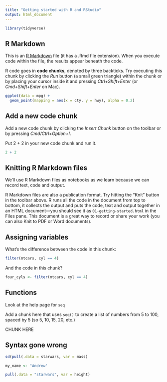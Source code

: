 ```yaml
---
title: "Getting started with R and RStudio"
output: html_document
---
```


```r
library(tidyverse)
```

## R Markdown

This is an [R Markdown](http://rmarkdown.rstudio.com) file (it has a .Rmd file extension). When you execute code within the file, the results appear beneath the code. 

R code goes in **code chunks**, denoted by three backticks. Try executing this chunk by clicking the *Run* button (a small green triangle) within the chunk or by placing your cursor inside it and pressing *Ctrl+Shift+Enter* (or *Cmd+Shift+Enter* on Mac). 

```r
ggplot(data = mpg) +
  geom_point(mapping = aes(x = cty, y = hwy), alpha = 0.2)
```

## Add a new code chunk

Add a new code chunk by clicking the *Insert Chunk* button on the toolbar or by pressing *Cmd/Ctrl+Option+I*. 

Put 2 + 2 in your new code chunk and run it.

```r
2 + 2
```


## Knitting R Markdown files

We'll use R Markdown files as notebooks as we learn because we can record text, code and output. 

R Markdown files are also a publication format. Try hitting the "Knit" button in the toolbar above. R runs all the code in the document from top to bottom, it collects the output and puts the code, text and output together in an HTML document---you should see it as `01-getting-started.html` in the Files pane. This document is a great way to record or share your work (you can also Knit to PDF or Word documents).

## Assigning variables

What's the difference between the code in this chunk:

```r
filter(mtcars, cyl == 4)
```

And the code in this chunk?

```r
four_cyls <- filter(mtcars, cyl == 4)
```

## Functions

Look at the help page for `seq`

Add a chunk here that uses `seq()` to create a list of numbers from 5 to 100, spaced by 5 (so 5, 10, 15, 20, etc.)

CHUNK HERE


## Syntax gone wrong

```r
sd(pull(.data = starwars, var = mass)
```

```r
my_name <- "Andrew'
```

```r
pull(.data = "starwars", var = height)
```
